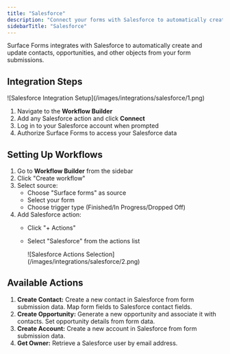 ```yaml
---
title: "Salesforce"
description: "Connect your forms with Salesforce to automatically create contacts and opportunities"
sidebarTitle: "Salesforce"
---
```


Surface Forms integrates with Salesforce to automatically create and update contacts, opportunities, and other objects from your form submissions.

## Integration Steps

<Frame>
![Salesforce Integration Setup](/images/integrations/salesforce/1.png)
</Frame>

1. Navigate to the **Workflow Builder**
2. Add any Salesforce action and click **Connect**
3. Log in to your Salesforce account when prompted
4. Authorize Surface Forms to access your Salesforce data

## Setting Up Workflows

1. Go to **Workflow Builder** from the sidebar
2. Click "Create workflow"
3. Select source:
    - Choose "Surface forms" as source
    - Select your form
    - Choose trigger type (Finished/In Progress/Dropped Off)
4. Add Salesforce action:
    - Click "+ Actions"
    - Select "Salesforce" from the actions list
        
        <Frame>
        ![Salesforce Actions Selection](/images/integrations/salesforce/2.png)
        </Frame>

## Available Actions

1. **Create Contact:** Create a new contact in Salesforce from form submission data. Map form fields to Salesforce contact fields.
2. **Create Opportunity:** Generate a new opportunity and associate it with contacts. Set opportunity details from form data.
3. **Create Account:** Create a new account in Salesforce from form submission data.
4. **Get Owner:** Retrieve a Salesforce user by email address.
